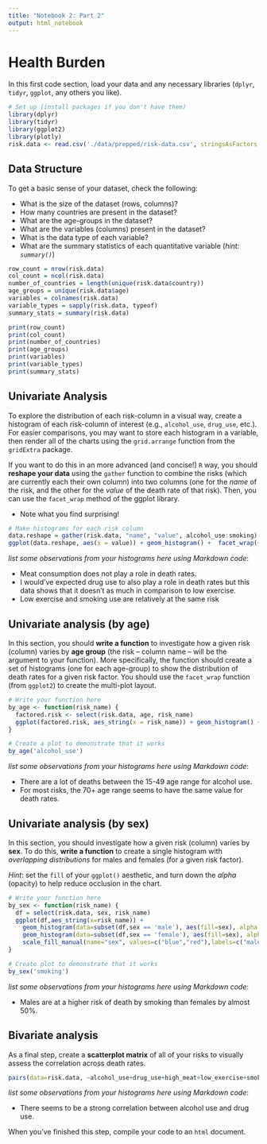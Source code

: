 ```yaml
---
title: "Notebook 2: Part 2"
output: html_notebook
---
```


# Health Burden

In this first code section, load your data and any necessary libraries (`dplyr`, `tidyr`, `ggplot`, any others you like).
```r
# Set up (install packages if you don't have them)
library(dplyr)
library(tidyr)
library(ggplot2)
library(plotly)
risk.data <- read.csv('./data/prepped/risk-data.csv', stringsAsFactors = FALSE) 
```

## Data Structure
To get a basic sense of your dataset, check the following:

- What is the size of the dataset (rows, columns)?
- How many countries are present in the dataset?
- What are the age-groups in the dataset?
- What are the variables (columns) present in the dataset?
- What is the data type of each variable?
- What are the summary statistics of each quantitative variable (_hint: `summary()`_)

```r
row_count = nrow(risk.data)
col_count = ncol(risk.data)
number_of_countries = length(unique(risk.data$country))
age_groups = unique(risk.data$age)
variables = colnames(risk.data)
variable_types = sapply(risk.data, typeof)
summary_stats = summary(risk.data)

print(row_count)
print(col_count)
print(number_of_countries)
print(age_groups)
print(variables)
print(variable_types)
print(summary_stats)
```

## Univariate Analysis
To explore the distribution of each risk-column in a visual way, create a histogram of each risk-column of interest (e.g., `alcohol_use`, `drug_use`, etc.). For easier comparisons, you may want to store each histogram in a variable, then render all of the charts using the `grid.arrange` function from the `gridExtra` package.

If you want to do this in an more advanced (and concise!) `R` way, you should **reshape your data** using the `gather` function to combine the risks (which are currently each their own column) into two columns (one for the _name_ of the risk, and the other for the _value_ of the death rate of that risk). Then, you can use the `facet_wrap` method of the ggplot library.

- Note what you find surprising!


```r
# Make histograms for each risk column
data.reshape = gather(risk.data, "name", "value", alcohol_use:smoking)
ggplot(data.reshape, aes(x = value)) + geom_histogram() +  facet_wrap(~name)


```

_list some observations from your histograms here using Markdown code_:

- Meat consumption does not play a role in death rates.
- I would've expected drug use to also play a role in death rates but this data shows that it doesn't as much in comparison to low exercise.
- Low exercise and smoking use are relatively at the same risk

## Univariate analysis (by age)
In this section, you should **write a function** to investigate how a given risk (column) varies by **age group** (the risk -- column name -- will be the argument to your function). More specifically, the function should create a set of histograms (one for each age-group) to show the distribution of death rates for a given risk factor. You should use the `facet_wrap` function (from `ggplot2`) to create the multi-plot layout.

```r
# Write your function here
by_age <- function(risk_name) {
  factored.risk <- select(risk.data, age, risk_name)
  ggplot(factored.risk, aes_string(x = risk_name)) + geom_histogram() +  facet_wrap(~age)
}

# Create a plot to demonstrate that it works
by_age('alcohol_use')

```

_list some observations from your histograms here using Markdown code_:

- There are a lot of deaths between the 15-49 age range for alcohol use. 
- For most risks, the 70+ age range seems to have the same value for death rates.


## Univariate analysis (by sex)
In this section, you should investigate how a given risk (column) varies by **sex**. To do this, **write a function** to create a single histogram with _overlapping distributions_ for males and females (for a given risk factor). 

_Hint_: set the `fill` of your `ggplot()` aesthetic, and turn down the _alpha_ (opacity) to help reduce occlusion in the chart. 

```r
# Write your function here
by_sex <- function(risk_name) {
  df = select(risk.data, sex, risk_name)
  ggplot(df,aes_string(x=risk_name)) + 
    geom_histogram(data=subset(df,sex == 'male'), aes(fill=sex), alpha = 0.6) +
    geom_histogram(data=subset(df,sex == 'female'), aes(fill=sex), alpha = 0.2) +
    scale_fill_manual(name="sex", values=c("blue","red"),labels=c("male","female"))
}

# Create plot to demonstrate that it works
by_sex('smoking')
```

_list some observations from your histograms here using Markdown code_:

- Males are at a higher risk of death by smoking than females by almost 50%.


## Bivariate analysis
As a final step, create a **scatterplot matrix** of all of your risks to visually assess the correlation across death rates.

```r
pairs(data=risk.data, ~alcohol_use+drug_use+high_meat+low_exercise+smoking)
```

_list some observations from your histograms here using Markdown code_:

- There seems to be a strong correlation between alcohol use and drug use.

When you've finished this step, compile your code to an `html` document. 